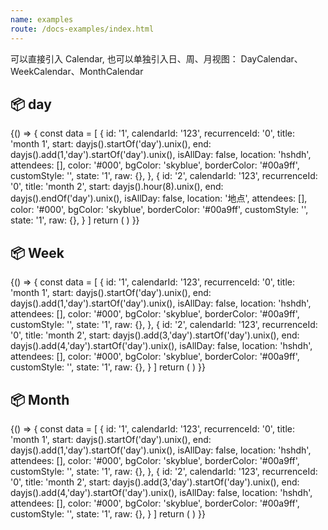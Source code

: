 ```yaml
---
name: examples
route: /docs-examples/index.html
---
```


可以直接引入 Calendar, 也可以单独引入日、周、月视图： DayCalendar、WeekCalendar、MonthCalendar


## 📦 day

<Playground>
    {() => {
        const data = [
            {
            id: '1',
            calendarId: '123',
            recurrenceId: '0',
            title: 'month 1',
            start: dayjs().startOf('day').unix(),
            end: dayjs().add(1,'day').startOf('day').unix(),
            isAllDay: false,
            location: 'hshdh',
            attendees: [],
            color: '#000',
            bgColor: 'skyblue',
            borderColor: '#00a9ff',
            customStyle: '',
            state: '1',
            raw: {},
            },
            {
            id: '2',
            calendarId: '123',
            recurrenceId: '0',
            title: 'month 2',
            start: dayjs().hour(8).unix(),
            end: dayjs().endOf('day').unix(),
            isAllDay: false,
            location: '地点',
            attendees: [],
            color: '#000',
            bgColor: 'skyblue',
            borderColor: '#00a9ff',
            customStyle: '',
            state: '1',
            raw: {},
            }
        ]
        return (
             <DayCalendar 
                date={dayjs()}
                isWhichHour={"24"}
                schedules={data}
            />
        )
    }}
   
</Playground>

## 📦 Week

<Playground>
    {() => {
        const data = [
            {
            id: '1',
            calendarId: '123',
            recurrenceId: '0',
            title: 'month 1',
            start: dayjs().startOf('day').unix(),
            end: dayjs().add(1,'day').startOf('day').unix(),
            isAllDay: false,
            location: 'hshdh',
            attendees: [],
            color: '#000',
            bgColor: 'skyblue',
            borderColor: '#00a9ff',
            customStyle: '',
            state: '1',
            raw: {},
            },
            {
            id: '2',
            calendarId: '123',
            recurrenceId: '0',
            title: 'month 2',
            start: dayjs().add(3,'day').startOf('day').unix(),
            end: dayjs().add(4,'day').startOf('day').unix(),
            isAllDay: false,
            location: 'hshdh',
            attendees: [],
            color: '#000',
            bgColor: 'skyblue',
            borderColor: '#00a9ff',
            customStyle: '',
            state: '1',
            raw: {},
            }
        ]
        return (
             <Calendar 
                date={dayjs()}
                viewType={'week'}
                isWhichHour={"24"}
                schedules={data}
            />
        )
    }}
   
</Playground>

## 📦 Month

<Playground>
    {() => {
        const data = [
            {
            id: '1',
            calendarId: '123',
            recurrenceId: '0',
            title: 'month 1',
            start: dayjs().startOf('day').unix(),
            end: dayjs().add(1,'day').startOf('day').unix(),
            isAllDay: false,
            location: 'hshdh',
            attendees: [],
            color: '#000',
            bgColor: 'skyblue',
            borderColor: '#00a9ff',
            customStyle: '',
            state: '1',
            raw: {},
            },
            {
            id: '2',
            calendarId: '123',
            recurrenceId: '0',
            title: 'month 2',
            start: dayjs().add(3,'day').startOf('day').unix(),
            end: dayjs().add(4,'day').startOf('day').unix(),
            isAllDay: false,
            location: 'hshdh',
            attendees: [],
            color: '#000',
            bgColor: 'skyblue',
            borderColor: '#00a9ff',
            customStyle: '',
            state: '1',
            raw: {},
            }
        ]
        return (
             <MonthCalendar 
                date={dayjs()}
                viewType={'week'}
                isWhichHour={"24"}
                schedules={data}
                isVisibleSolar2lunar={true}
            />
        )
    }}
   
</Playground>






